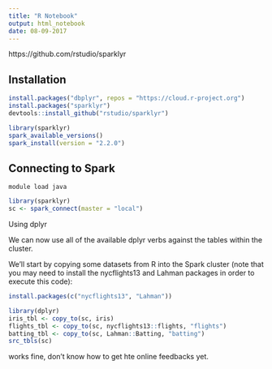 ```yaml
---
title: "R Notebook"
output: html_notebook
date: 08-09-2017
---
```


https://github.com/rstudio/sparklyr

## Installation
```r
install.packages("dbplyr", repos = "https://cloud.r-project.org")
install.packages("sparklyr")
devtools::install_github("rstudio/sparklyr")

library(sparklyr)
spark_available_versions()
spark_install(version = "2.2.0")
```

## Connecting to Spark

`module load java`

```r
library(sparklyr)
sc <- spark_connect(master = "local")
```

Using dplyr

We can now use all of the available dplyr verbs against the tables within the cluster.

We'll start by copying some datasets from R into the Spark cluster (note that you may need to install the nycflights13 and Lahman packages in order to execute this code):

```r
install.packages(c("nycflights13", "Lahman"))

library(dplyr)
iris_tbl <- copy_to(sc, iris)
flights_tbl <- copy_to(sc, nycflights13::flights, "flights")
batting_tbl <- copy_to(sc, Lahman::Batting, "batting")
src_tbls(sc)
```

works fine, don't know how to get hte online feedbacks yet.


